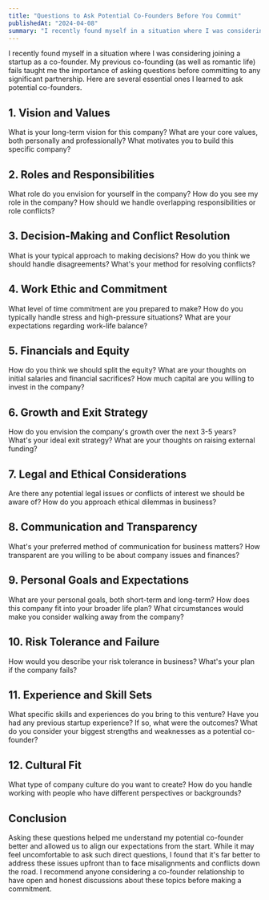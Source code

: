 ```yaml
---
title: "Questions to Ask Potential Co-Founders Before You Commit"
publishedAt: "2024-04-08"
summary: "I recently found myself in a situation where I was considering joining a startup as a co-founder. The experience taught me the importance of asking the right questions before committing to such a significant partnership. Here are 32 essential questions I learned to ask potential co-founders, based on my experience."
---
```


I recently found myself in a situation where I was considering joining a startup as a co-founder. My previous co-founding (as well as romantic life) fails taught me the importance of asking questions before committing to any significant partnership. Here are several essential ones I learned to ask potential co-founders.

## 1. Vision and Values

What is your long-term vision for this company?
What are your core values, both personally and professionally?
What motivates you to build this specific company?

## 2. Roles and Responsibilities

What role do you envision for yourself in the company?
How do you see my role in the company?
How should we handle overlapping responsibilities or role conflicts?

## 3. Decision-Making and Conflict Resolution

What is your typical approach to making decisions?
How do you think we should handle disagreements?
What's your method for resolving conflicts?

## 4. Work Ethic and Commitment

What level of time commitment are you prepared to make?
How do you typically handle stress and high-pressure situations?
What are your expectations regarding work-life balance?

## 5. Financials and Equity

How do you think we should split the equity?
What are your thoughts on initial salaries and financial sacrifices?
How much capital are you willing to invest in the company?

## 6. Growth and Exit Strategy

How do you envision the company's growth over the next 3-5 years?
What's your ideal exit strategy?
What are your thoughts on raising external funding?

## 7. Legal and Ethical Considerations

Are there any potential legal issues or conflicts of interest we should be aware of?
How do you approach ethical dilemmas in business?

## 8. Communication and Transparency

What's your preferred method of communication for business matters?
How transparent are you willing to be about company issues and finances?

## 9. Personal Goals and Expectations

What are your personal goals, both short-term and long-term?
How does this company fit into your broader life plan?
What circumstances would make you consider walking away from the company?

## 10. Risk Tolerance and Failure

How would you describe your risk tolerance in business?
What's your plan if the company fails?

## 11. Experience and Skill Sets

What specific skills and experiences do you bring to this venture?
Have you had any previous startup experience? If so, what were the outcomes?
What do you consider your biggest strengths and weaknesses as a potential co-founder?

## 12. Cultural Fit

What type of company culture do you want to create?
How do you handle working with people who have different perspectives or backgrounds?

## Conclusion

Asking these questions helped me understand my potential co-founder better and allowed us to align our expectations from the start. While it may feel uncomfortable to ask such direct questions, I found that it's far better to address these issues upfront than to face misalignments and conflicts down the road. I recommend anyone considering a co-founder relationship to have open and honest discussions about these topics before making a commitment.
